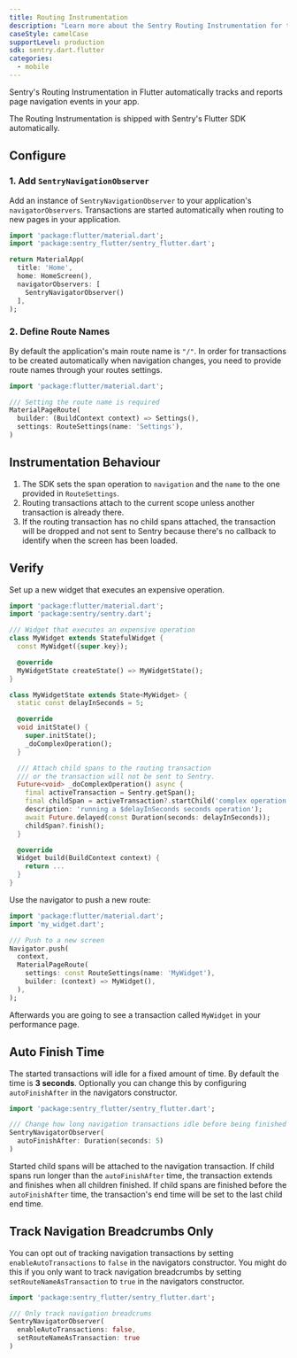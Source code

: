 ```yaml
---
title: Routing Instrumentation
description: "Learn more about the Sentry Routing Instrumentation for the Flutter SDK."
caseStyle: camelCase
supportLevel: production
sdk: sentry.dart.flutter
categories:
  - mobile
---
```


Sentry's Routing Instrumentation in Flutter automatically tracks and reports page navigation events in your app.

<Note>

The Routing Instrumentation is shipped with Sentry's Flutter SDK automatically.

</Note>

## Configure

### 1. Add `SentryNavigationObserver`

Add an instance of `SentryNavigationObserver` to your application's `navigatorObservers`.
Transactions are started automatically when routing to new pages in your application.

```dart
import 'package:flutter/material.dart';
import 'package:sentry_flutter/sentry_flutter.dart';

return MaterialApp(
  title: 'Home',
  home: HomeScreen(),
  navigatorObservers: [
    SentryNavigatorObserver()
  ],
);
```

### 2. Define Route Names

By default the application's main route name is `"/"`.
In order for transactions to be created automatically when navigation changes, you need to provide route names through your routes settings.

```dart
import 'package:flutter/material.dart';

/// Setting the route name is required
MaterialPageRoute(
  builder: (BuildContext context) => Settings(),
  settings: RouteSettings(name: 'Settings'),
)
```

## Instrumentation Behaviour

1. The SDK sets the span operation to `navigation` and the `name` to the one provided in `RouteSettings`.
2. Routing transactions attach to the current scope unless another transaction is already there.
3. If the routing transaction has no child spans attached, the transaction will be dropped and not sent to Sentry because there's no callback to identify when the screen has been loaded.

## Verify

Set up a new widget that executes an expensive operation.

```dart
import 'package:flutter/material.dart';
import 'package:sentry/sentry.dart';

/// Widget that executes an expensive operation
class MyWidget extends StatefulWidget {
  const MyWidget({super.key});

  @override
  MyWidgetState createState() => MyWidgetState();
}

class MyWidgetState extends State<MyWidget> {
  static const delayInSeconds = 5;

  @override
  void initState() {
    super.initState();
    _doComplexOperation();
  }

  /// Attach child spans to the routing transaction
  /// or the transaction will not be sent to Sentry.
  Future<void> _doComplexOperation() async {
    final activeTransaction = Sentry.getSpan();
    final childSpan = activeTransaction?.startChild('complex operation',
    description: 'running a $delayInSeconds seconds operation');
    await Future.delayed(const Duration(seconds: delayInSeconds));
    childSpan?.finish();
  }

  @override
  Widget build(BuildContext context) {
    return ...
  }
}
```

Use the navigator to push a new route:

```dart
import 'package:flutter/material.dart';
import 'my_widget.dart';

/// Push to a new screen
Navigator.push(
  context,
  MaterialPageRoute(
    settings: const RouteSettings(name: 'MyWidget'),
    builder: (context) => MyWidget(),
  ),
);
```

Afterwards you are going to see a transaction called `MyWidget` in your performance page.

## Auto Finish Time

The started transactions will idle for a fixed amount of time.
By default the time is **3 seconds**.
Optionally you can change this by configuring `autoFinishAfter` in the navigators constructor.

```dart
import 'package:sentry_flutter/sentry_flutter.dart';

/// Change how long navigation transactions idle before being finished
SentryNavigatorObserver(
  autoFinishAfter: Duration(seconds: 5)
)
```

Started child spans will be attached to the navigation transaction.
If child spans run longer than the `autoFinishAfter` time, the transaction extends and finishes when all children finished.
If child spans are finished before the `autoFinishAfter` time, the transaction's end time will be set to the last child end time.

## Track Navigation Breadcrumbs Only

You can opt out of tracking navigation transactions by setting `enableAutoTransactions` to `false` in the navigators constructor.
You might do this if you only want to track navigation breadcrumbs by setting `setRouteNameAsTransaction` to `true` in the navigators constructor.

```dart
import 'package:sentry_flutter/sentry_flutter.dart';

/// Only track navigation breadcrums
SentryNavigatorObserver(
  enableAutoTransactions: false,
  setRouteNameAsTransaction: true
)
```
